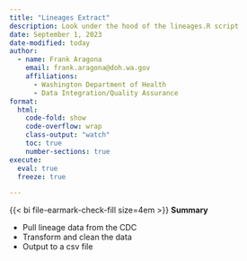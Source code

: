 ```yaml
---
title: "Lineages Extract"
description: Look under the hood of the lineages.R script
date: September 1, 2023
date-modified: today
author: 
  - name: Frank Aragona
    email: frank.aragona@doh.wa.gov
    affiliations:
      - Washington Department of Health
      - Data Integration/Quality Assurance
format: 
  html:
    code-fold: show
    code-overflow: wrap
    class-output: "watch"
    toc: true
    number-sections: true
execute: 
  eval: true
  freeze: true

---
```



:::{.note}

{{< bi file-earmark-check-fill size=4em >}} **Summary**

-   Pull lineage data from the CDC
-   Transform and clean the data
-   Output to a csv file

:::


